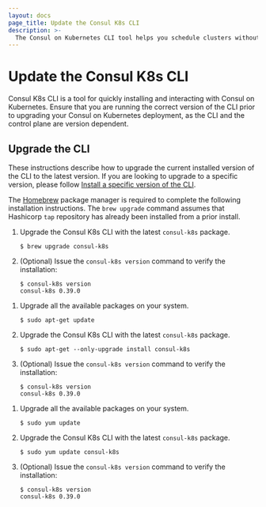 ```yaml
---
layout: docs
page_title: Update the Consul K8s CLI
description: >-
  The Consul on Kubernetes CLI tool helps you schedule clusters without direct interaction with Helm or Consul’s CLI. Learn how to update the consul-k8s CLI tool to a new version.
---
```


# Update the Consul K8s CLI 

Consul K8s CLI is a tool for quickly installing and interacting with Consul on Kubernetes. Ensure that you are running  the correct version of the CLI prior to upgrading your Consul on Kubernetes deployment, as the CLI and the control plane are version dependent. 

## Upgrade the CLI

These instructions describe how to upgrade the current installed version of the CLI to the latest version. If you are looking to upgrade to a specific version, please follow [Install a specific version of the CLI](/consul/docs/reference-cli/consul-k8s#install-the-cli).

<Tabs>

<Tab heading="MacOS">

The [Homebrew](https://brew.sh) package manager is required to complete the following installation instructions. The `brew upgrade` command assumes that Hashicorp `tap` repository has already been installed from a prior install. 

1. Upgrade the Consul K8s CLI with the latest `consul-k8s` package. 
   ```shell-session
   $ brew upgrade consul-k8s
   ```
   
1. (Optional) Issue the `consul-k8s version` command to verify the installation:

   ```shell-session
   $ consul-k8s version
   consul-k8s 0.39.0
   ```
   
</Tab>

<Tab heading="Linux - Ubuntu/Debian">

1. Upgrade all the available packages on your system. 

   ```shell-session
   $ sudo apt-get update
   ```
   
1. Upgrade the Consul K8s CLI with the latest `consul-k8s` package. 

   ```shell-session
   $ sudo apt-get --only-upgrade install consul-k8s
   ```
   
1. (Optional) Issue the `consul-k8s version` command to verify the installation:

   ```shell-session
   $ consul-k8s version
   consul-k8s 0.39.0
   ```

</Tab>

<Tab heading="Linux - CentOS/RHEL">

1. Upgrade all the available packages on your system. 

   ```shell-session
   $ sudo yum update
   ```
   
1. Upgrade the Consul K8s CLI with the latest `consul-k8s` package. 

   ```shell-session
   $ sudo yum update consul-k8s
   ```
   
1. (Optional) Issue the `consul-k8s version` command to verify the installation:

   ```shell-session
   $ consul-k8s version
   consul-k8s 0.39.0
   ```
   
</Tab>

</Tabs>